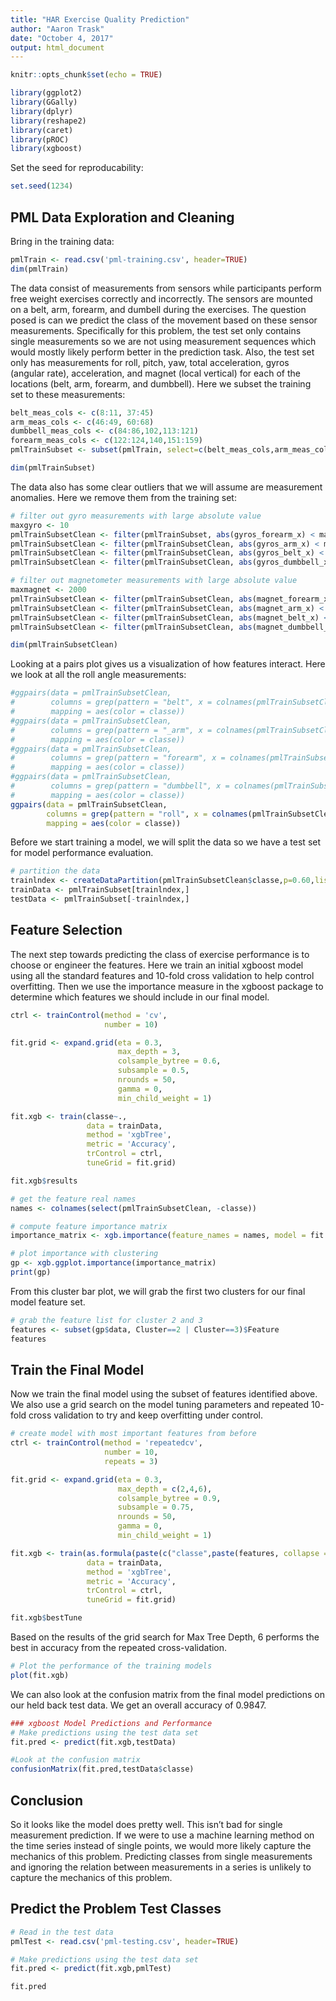 ---
title: "HAR Exercise Quality Prediction"
author: "Aaron Trask"
date: "October 4, 2017"
output: html_document
---

```{r setup, include=FALSE}
knitr::opts_chunk$set(echo = TRUE)
```

```{r, results='hide'}
library(ggplot2)
library(GGally)
library(dplyr)
library(reshape2)
library(caret)
library(pROC)
library(xgboost)
```

Set the seed for reproducability:
```{r}
set.seed(1234)
```

## PML Data Exploration and Cleaning
Bring in the training data:

```{r}
pmlTrain <- read.csv('pml-training.csv', header=TRUE)
dim(pmlTrain)
```

The data consist of measurements from sensors while participants perform free weight exercises correctly and incorrectly. The sensors are mounted on a belt, arm, forearm, and dumbell during the exercises. The question posed is can we predict the class of the movement based on these sensor measurements. Specifically for this problem, the test set only contains single measurements so we are not using measurement sequences which would mostly likely perform better in the prediction task. Also, the test set only has measurements for roll, pitch, yaw, total acceleration, gyros (angular rate), acceleration, and magnet (local vertical) for each of the locations (belt, arm, forearm, and dumbbell). Here we subset the training set to these measurements:

```{r}
belt_meas_cols <- c(8:11, 37:45)
arm_meas_cols <- c(46:49, 60:68)
dumbbell_meas_cols <- c(84:86,102,113:121)
forearm_meas_cols <- c(122:124,140,151:159)
pmlTrainSubset <- subset(pmlTrain, select=c(belt_meas_cols,arm_meas_cols,forearm_meas_cols,dumbbell_meas_cols,160))

dim(pmlTrainSubset)
```

The data also has some clear outliers that we will assume are measurement anomalies.  Here we remove them from the training set:

```{r}
# filter out gyro measurements with large absolute value
maxgyro <- 10
pmlTrainSubsetClean <- filter(pmlTrainSubset, abs(gyros_forearm_x) < maxgyro & abs(gyros_forearm_y) < maxgyro & abs(gyros_forearm_z) < maxgyro)
pmlTrainSubsetClean <- filter(pmlTrainSubsetClean, abs(gyros_arm_x) < maxgyro & abs(gyros_arm_y) < maxgyro & abs(gyros_arm_z) < maxgyro)
pmlTrainSubsetClean <- filter(pmlTrainSubsetClean, abs(gyros_belt_x) < maxgyro & abs(gyros_belt_y) < maxgyro & abs(gyros_belt_z) < maxgyro)
pmlTrainSubsetClean <- filter(pmlTrainSubsetClean, abs(gyros_dumbbell_x) < maxgyro & abs(gyros_dumbbell_y) < maxgyro & abs(gyros_dumbbell_z) < maxgyro)

# filter out magnetometer measurements with large absolute value
maxmagnet <- 2000
pmlTrainSubsetClean <- filter(pmlTrainSubsetClean, abs(magnet_forearm_x) < maxmagnet & abs(magnet_forearm_y) < maxmagnet & abs(magnet_forearm_z) < maxmagnet)
pmlTrainSubsetClean <- filter(pmlTrainSubsetClean, abs(magnet_arm_x) < maxmagnet & abs(magnet_arm_y) < maxmagnet & abs(magnet_arm_z) < maxmagnet)
pmlTrainSubsetClean <- filter(pmlTrainSubsetClean, abs(magnet_belt_x) < maxmagnet & abs(magnet_belt_y) < maxmagnet & abs(magnet_belt_z) < maxmagnet)
pmlTrainSubsetClean <- filter(pmlTrainSubsetClean, abs(magnet_dumbbell_x) < maxmagnet & abs(magnet_dumbbell_y) < maxmagnet & abs(magnet_dumbbell_z) < maxmagnet)

dim(pmlTrainSubsetClean)
```

Looking at a pairs plot gives us a visualization of how features interact.  Here we look at all the roll angle measurements:

```{r, fig.width=8, fig.height=8}
#ggpairs(data = pmlTrainSubsetClean,
#        columns = grep(pattern = "belt", x = colnames(pmlTrainSubsetClean)),
#        mapping = aes(color = classe))
#ggpairs(data = pmlTrainSubsetClean,
#        columns = grep(pattern = "_arm", x = colnames(pmlTrainSubsetClean)),
#        mapping = aes(color = classe))
#ggpairs(data = pmlTrainSubsetClean,
#        columns = grep(pattern = "forearm", x = colnames(pmlTrainSubsetClean)),
#        mapping = aes(color = classe))
#ggpairs(data = pmlTrainSubsetClean,
#        columns = grep(pattern = "dumbbell", x = colnames(pmlTrainSubsetClean)),
#        mapping = aes(color = classe))
ggpairs(data = pmlTrainSubsetClean,
        columns = grep(pattern = "roll", x = colnames(pmlTrainSubsetClean)),
        mapping = aes(color = classe))
```

Before we start training a model, we will split the data so we have a test set for model performance evaluation.

```{r}
# partition the data
trainlndex <- createDataPartition(pmlTrainSubsetClean$classe,p=0.60,list=FALSE)
trainData <- pmlTrainSubset[trainlndex,]
testData <- pmlTrainSubset[-trainlndex,]
```

## Feature Selection

The next step towards predicting the class of exercise performance is to choose or engineer the features. Here we train an initial xgboost model using all the standard features and 10-fold cross validation to help control overfitting.  Then we use the importance measure in the xgboost package to determine which features we should include in our final model.

```{r, results='hide'}
ctrl <- trainControl(method = 'cv',
                     number = 10)

fit.grid <- expand.grid(eta = 0.3,
                        max_depth = 3,
                        colsample_bytree = 0.6,
                        subsample = 0.5,
                        nrounds = 50,
                        gamma = 0,
                        min_child_weight = 1)

fit.xgb <- train(classe~.,
                 data = trainData,
                 method = 'xgbTree',
                 metric = 'Accuracy',
                 trControl = ctrl,
                 tuneGrid = fit.grid)

fit.xgb$results
```

```{r, fig.width=8, fig.height=15}
# get the feature real names
names <- colnames(select(pmlTrainSubsetClean, -classe))

# compute feature importance matrix
importance_matrix <- xgb.importance(feature_names = names, model = fit.xgb$finalModel)

# plot importance with clustering
gp <- xgb.ggplot.importance(importance_matrix)
print(gp)

```

From this cluster bar plot, we will grab the first two clusters for our final model feature set.

```{r}
# grab the feature list for cluster 2 and 3
features <- subset(gp$data, Cluster==2 | Cluster==3)$Feature
features
```

## Train the Final Model

Now we train the final model using the subset of features identified above.  We also use a grid search on the model tuning parameters and repeated 10-fold cross validation to try and keep overfitting under control.


```{r}
# create model with most important features from before
ctrl <- trainControl(method = 'repeatedcv',
                     number = 10,
                     repeats = 3)

fit.grid <- expand.grid(eta = 0.3,
                        max_depth = c(2,4,6),
                        colsample_bytree = 0.9,
                        subsample = 0.75,
                        nrounds = 50,
                        gamma = 0,
                        min_child_weight = 1)

fit.xgb <- train(as.formula(paste(c("classe",paste(features, collapse = "+")), collapse = "~")),
                 data = trainData,
                 method = 'xgbTree',
                 metric = 'Accuracy',
                 trControl = ctrl,
                 tuneGrid = fit.grid)

fit.xgb$bestTune
```

Based on the results of the grid search for Max Tree Depth, 6 performs the best in accuracy from the repeated cross-validation.

```{r}
# Plot the performance of the training models
plot(fit.xgb)
```

We can also look at the confusion matrix from the final model predictions on our held back test data.  We get an overall accuracy of 0.9847.

```{r}
### xgboost Model Predictions and Performance
# Make predictions using the test data set
fit.pred <- predict(fit.xgb,testData)

#Look at the confusion matrix
confusionMatrix(fit.pred,testData$classe)
```

## Conclusion

So it looks like the model does pretty well.  This isn't bad for single measurement prediction.  If we were to use a machine learning method on the time series instead of single points, we would more likely capture the mechanics of this problem.  Predicting classes from single measurements and ignoring the relation between measurements in a series is unlikely to capture the mechanics of this problem.

## Predict the Problem Test Classes

```{r}
# Read in the test data
pmlTest <- read.csv('pml-testing.csv', header=TRUE)

# Make predictions using the test data set
fit.pred <- predict(fit.xgb,pmlTest)

fit.pred
```
